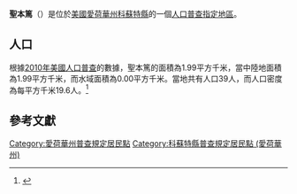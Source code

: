 {{noteTA
|G1=USState
|G2=地名
|G3=Unit
}}
{{Infobox settlement
|official_name            = 聖本篤
|native_name = St. Benedict
|settlement_type          = [[人口普查指定地區|人口普查指定地區]]
|image_skyline            = 
|imagesize                = 
|image_map                = 
|mapsize                  = 
|pushpin_map              = USA Iowa 
|pushpin_label            = 聖本篤
|pushpin_label_position   = top
|pushpin_map_caption      = 聖本篤在愛荷華州的位置
|subdivision_type         = [[世界政區索引|國家]]
|subdivision_type1        = [[美国州份|州份]]
|subdivision_type2        = [[愛荷華州行政区划|縣]]
|subdivision_name         = [[美国|美国]]
|subdivision_name1        = [[愛荷華州|愛荷華州]]
|subdivision_name2        = [[科蘇特縣_(愛荷華州)|科蘇特縣]]
|elevation_ft             = 1257
|elevation_m              = 383
|timezone                 = [[北美中部时区|北美中部时区]]
|area_total_km2           = 1.99
|area_land_km2            = 1.99
|area_water_km2           = 0.00
|area_total_sq_mi         = 
|area_land_sq_mi          = 
|area_water_sq_mi         = 
|population_as_of         = [[2010年美國人口普查|2010]]
|population_footnotes     = 
|population_total         = 39
|population_density_km2   = auto
|population_density_sq_mi = auto
|utc_offset               = -6
|coordinates              = {{coord|43|02|16|N|94|03|51|W|display=inline,title}}
| coor_pinpoint           = 
| coordinates_footnotes   = 
|timezone_DST             = CDT
|utc_offset_DST           = -5
|postal_code_type         = [[美國郵區編號|郵區編號]]
|postal_code              = 
|area_code                = {{link-en|电话区号515|Area code 515|515}}
|blank_name = [[地名信息系统|GNIS ID]]
|blank_info = 460944<ref name="GNIS">{{cite gnis|460944|St. Benedict}}</ref>
}}
'''聖本篤'''（{{lang-en|St. Benedict}}）是位於[[美國|美國]][[愛荷華州|愛荷華州]][[科蘇特縣_(愛荷華州)|科蘇特縣]]的一個[[人口普查指定地區|人口普查指定地區]]。

== 人口 ==
根據[[2010年美國人口普查|2010年美國人口普查]]的數據，聖本篤的面積為1.99平方千米，當中陸地面積為1.99平方千米，而水域面積為0.00平方千米。當地共有人口39人，而人口密度為每平方千米19.6人。<ref name="GR8">{{cite web|url=http://factfinder2.census.gov|publisher=[[美国人口调查局|美国人口调查局]]|accessdate=2011-05-14|title=American FactFinder}}</ref>

== 參考文獻 ==
{{reflist}}

{{科蘇特縣 (愛荷華州)}}

{{DEFAULTSORT:St. Benedict, Iowa}}
[[Category:愛荷華州普查規定居民點|Category:愛荷華州普查規定居民點]]
[[Category:科蘇特縣普查規定居民點_(愛荷華州)|Category:科蘇特縣普查規定居民點 (愛荷華州)]]

{{Iowa-geo-stub}}